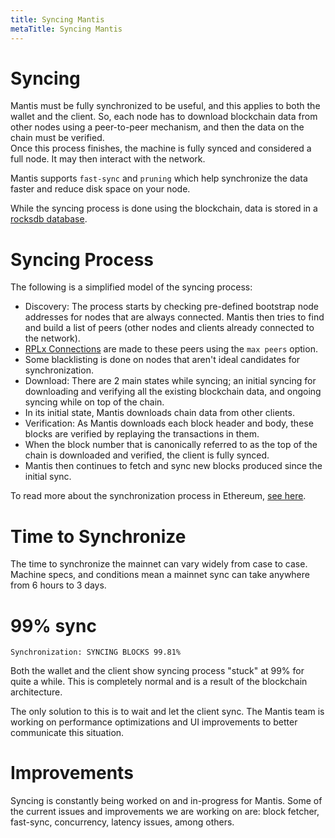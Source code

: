```yaml
---
title: Syncing Mantis
metaTitle: Syncing Mantis
---
```


# Syncing
Mantis must be fully synchronized to be useful, and this applies to both the wallet and the client. So, each node has to download blockchain data from other nodes using a peer-to-peer mechanism, and then the data on the chain must be verified.  
Once this process finishes, the machine is fully synced and considered a full node. It may then interact with the network.

Mantis supports `fast-sync` and `pruning` which help synchronize the data faster and reduce disk space on your node.

While the syncing process is done using the blockchain, data is stored in a [rocksdb database](https://rocksdb.org/).

# Syncing Process
The following is a simplified model of the syncing process:

* Discovery: The process starts by checking pre-defined bootstrap node addresses for nodes that are always connected. Mantis then tries to find and build a list of peers (other nodes and clients already connected to the network).  
* [RPLx Connections](https://github.com/ethereum/devp2p/blob/master/rlpx.md) are made to these peers using the `max peers` option.  
* Some blacklisting is done on nodes that aren't ideal candidates for synchronization.
* Download: There are 2 main states while syncing; an initial syncing for downloading and verifying all the existing blockchain data, and ongoing syncing while on top of the chain.  
* In its initial state, Mantis downloads chain data from other clients.
* Verification: As Mantis downloads each block header and body, these blocks are verified by replaying the transactions in them.
* When the block number that is canonically referred to as the top of the chain is downloaded and verified, the client is fully synced.
* Mantis then continues to fetch and sync new blocks produced since the initial sync.

To read more about the synchronization process in Ethereum, [see here](https://github.com/ethereum/devp2p/blob/master/caps/eth.md).

# Time to Synchronize
The time to synchronize the mainnet can vary widely from case to case. Machine specs, and conditions mean a mainnet sync can take anywhere from 6 hours to 3 days.

# 99% sync
`Synchronization: SYNCING BLOCKS 99.81%`

Both the wallet and the client show syncing process "stuck" at 99% for quite a while. This is completely normal and is a result of the blockchain architecture.


The only solution to this is to wait and let the client sync. The Mantis team is working on performance optimizations and UI improvements to better communicate this situation.

# Improvements
Syncing is constantly being worked on and in-progress for Mantis. Some of the current issues and improvements we are working on are: block fetcher, fast-sync, concurrency, latency issues, among others.
